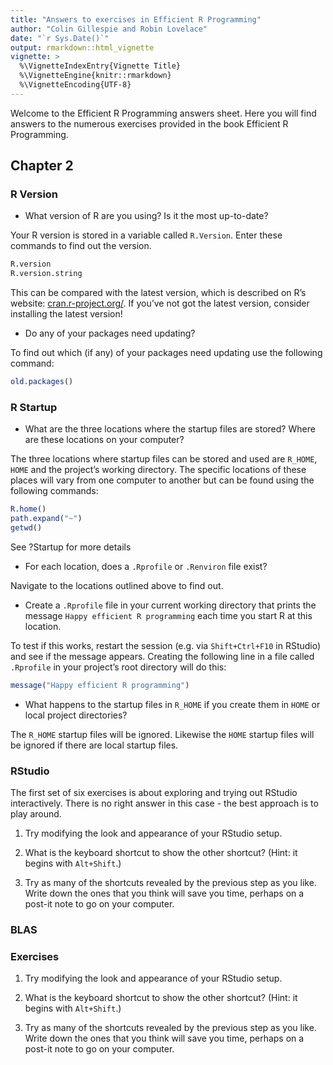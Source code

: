 ```yaml
---
title: "Answers to exercises in Efficient R Programming"
author: "Colin Gillespie and Robin Lovelace"
date: "`r Sys.Date()`"
output: rmarkdown::html_vignette
vignette: >
  %\VignetteIndexEntry{Vignette Title}
  %\VignetteEngine{knitr::rmarkdown}
  %\VignetteEncoding{UTF-8}
---
```


Welcome to the Efficient R Programming answers sheet.
Here you will find answers to the numerous exercises provided in the book Efficient R Programming.

## Chapter 2

### R Version

- What version of R are you using? Is it the most up-to-date?

Your R version is stored in a variable called `R.Version`. Enter these commands to find out the version.

```r
R.version
R.version.string
```

This can be compared with the latest version, which is described on R's website: [cran.r-project.org/](https://cran.r-project.org/). If you've not got the latest version, consider installing the latest version!



- Do any of your packages need updating?

To find out which (if any) of your packages need updating use the following command:

```r
old.packages()
```

### R Startup

- What are the three locations where the startup files are stored? Where are these locations on your computer?

The three locations where startup files can be stored and used are `R_HOME`, `HOME` and the project's working directory. The specific locations of these places will vary from one computer to another but can be found using the following commands:

```r
R.home()
path.expand("~")
getwd()
```

See ?Startup for more details


- For each location, does a `.Rprofile` or `.Renviron` file exist?

Navigate to the locations outlined above to find out.

- Create a `.Rprofile` file in your current working directory that prints the message `Happy efficient R programming` each time you start R at this location.

To test if this works, restart the session (e.g. via `Shift+Ctrl+F10` in RStudio) and see if the message appears. Creating the following line in a file called `.Rprofile` in your project's root directory will do this:

```r
message("Happy efficient R programming")
```


- What happens to the startup files in `R_HOME` if you create them in `HOME` or local project directories? 

The `R_HOME` startup files will be ignored. Likewise the `HOME` startup files will be ignored if there are local startup files.

### RStudio

The first set of six exercises is about exploring and trying out RStudio interactively. There is no right answer in this case - the best approach is to play around. 

1. Try modifying the look and appearance of your RStudio setup.

2. What is the keyboard shortcut to show the other shortcut? (Hint: it begins with `Alt+Shift`.)

3. Try as many of the shortcuts revealed by the previous step as you like. Write down the ones that you think will save you time, perhaps on a post-it note to go on your computer.

### BLAS 

### Exercises

1. Try modifying the look and appearance of your RStudio setup.

2. What is the keyboard shortcut to show the other shortcut? (Hint: it begins with `Alt+Shift`.)

3. Try as many of the shortcuts revealed by the previous step as you like. Write down the ones that you think will save you time, perhaps on a post-it note to go on your computer.


